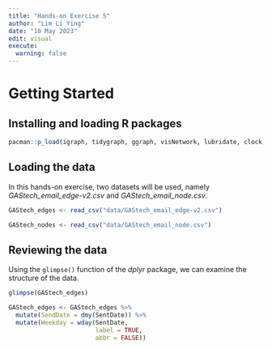 ```yaml
---
title: "Hands-on Exercise 5"
author: "Lim Li Ying"
date: "10 May 2023"
edit: visual
execute: 
  warning: false
---
```


# Getting Started

## Installing and loading R packages

```r
pacman::p_load(igraph, tidygraph, ggraph, visNetwork, lubridate, clock, tidyverse, graphlayouts)
```

## Loading the data

In this hands-on exercise, two datasets will be used, namely *GAStech_email_edge-v2.csv* and *GAStech_email_node.csv*.

```r
GAStech_edges <- read_csv("data/GAStech_email_edge-v2.csv")
```

```r
GAStech_nodes <- read_csv("data/GAStech_email_node.csv")
```

## Reviewing the data

Using the `glimpse()` function of the *dplyr* package, we can examine the structure of the data.

```r
glimpse(GAStech_edges)
```

```r
GAStech_edges <- GAStech_edges %>%
  mutate(SendDate = dmy(SentDate)) %>%
  mutate(Weekday = wday(SentDate,
                        label = TRUE,
                        abbr = FALSE))
```
